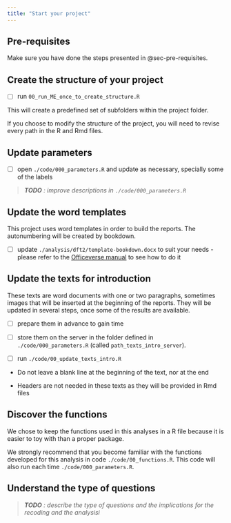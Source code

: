 ```yaml
---
title: "Start your project"
---
```


## Pre-requisites {#sec-pre-requisites}

Make sure you have done the steps presented in @sec-pre-requisites.

## Create the structure of your project {#sec-create-structure-project}

-   [ ] run `00_run_ME_once_to_create_structure.R`

This will create a predefined set of subfolders within the project folder.

::: callout-warning
If you choose to modify the structure of the project, you will need to revise every path in the R and Rmd files.
:::

## Update parameters {#sec-update-parameters}

-   [ ] open `./code/000_parameters.R` and update as necessary, specially some of the labels

> ***TODO** : improve descriptions in `./code/000_parameters.R`*

## Update the word templates {#sec-update-word-templates}

This project uses word templates in order to build the reports. The autonumbering will be created by bookdown.

-   [ ] update `./analysis/dft2/template-bookdown.docx` to suit your needs - please refer to the [Officeverse manual](https://ardata-fr.github.io/officeverse/) to see how to do it

## Update the texts for introduction {#sec-update-texts-introduction}

These texts are word documents with one or two paragraphs, sometimes images that will be inserted at the beginning of the reports. They will be updated in several steps, once some of the results are available.

-   [ ] prepare them in advance to gain time

-   [ ] store them on the server in the folder defined in `./code/000_parameters.R` (called `path_texts_intro_server`).

-   [ ] run `./code/00_update_texts_intro.R`

::: {.callout-caution appearance="simple"}
-   Do not leave a blank line at the beginning of the text, nor at the end

-   Headers are not needed in these texts as they will be provided in Rmd files
:::

## Discover the functions {#sec-discover-functions}

We chose to keep the functions used in this analyses in a R file because it is easier to toy with than a proper package.

We strongly recommend that you become familiar with the functions developed for this analysis in code `./code/00_functions.R`. This code will also run each time `./code/000_parameters.R`.

## Understand the type of questions {#sec-understand-type-of-questions}

> ***TODO** : describe the type of questions and the implications for the recoding and the analysisi*
